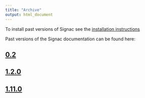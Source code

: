 ```yaml
---
title: "Archive"
output: html_document
---
```


To install past versions of Signac see the
[installation instructions](install.html#old-versions)

Past versions of the Signac documentation can be found here:

## [0.2](../0.2/index.html)

## [1.2.0](../1.2.0/index.html)

## [1.11.0](../1.11.0/index.html)
